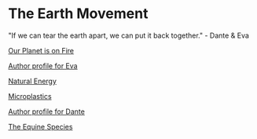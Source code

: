 # The Earth Movement

"If we can tear the earth apart, we can put it back together."
                      - Dante & Eva

[Our Planet is on Fire](/planet-on-fire)

[Author profile for Eva](/eva)

[Natural Energy](/natural-energy)

[Microplastics](/microplastics)

[Author profile for Dante](/Dante)

[The Equine Species](/the-equine-species)


